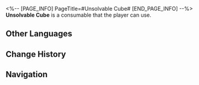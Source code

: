 <%-- [PAGE_INFO]
PageTitle=#Unsolvable Cube#
[END_PAGE_INFO] --%>
{{Consumable Infobox
|id          = 408625
|image       = Item Unsolvable Cube.png{{subst:void|<!--$UPLOAD:<<SpriteOutput/ItemFigures/408625.png>-<Item Unsolvable Cube.png>-<Consumable Icons>>-->}}
|type        = Defense Consumables
|rarity      = 3
|effect      = When used, after allies attack for the first time in the next battle, the attacked enemy target will heal for an amount equal to the HP it lost in this attack. For every 1% of HP the enemy target heals in this way, characters receive a Shield that can block DMG that is equal to 1% of the character's Max HP, up to 100% of their Max HP, lasting for 2 turns.
|description = In the Mystic Cube Dueling Tournament famous throughout the Cosmos, the Cubemaster fills the peoples' magic cubes with a seventh color, sending thousands of foes hurtling off the stage. This unsolvable and devious scheme was finally shattered in the Tenth Amber Era by Dr. Cube. He defeated the Cubemaster on the physical level and then painted the six sides with the same color.
|effectType  = 
|effectType2 = 
|effectType3 = 
|recipe      = 
|source1     = [[Kirk]]
|source2     = 
|source3     = 
}}
{{Description|''"Isn't physical dueling the focus of the Mystic Cube Dueling Tournament?"''}}
'''Unsolvable Cube''' is a consumable that the player can use.

==Other Languages==
{{Other Languages
|en   = Unsolvable Cube
|zhs  = 不可解魔方
|zht  = 無解魔方
|ja   = 解けない立方体パズル
|ko   = 풀 수 없는 큐브
|es   = Cubo irresoluble
|fr   = Cube insoluble
|ru   = Неразрешимый куб
|th   = Unsolvable Cube
|vi   = Khối Rubik Không Thể Giải
|de   = Unlösbarer Zauberwürfel
|id   = Unsolvable Cube
|pt   = Cubo Insolúvel
}}

==Change History==
{{Change History|2.2}}

==Navigation==
{{Consumable Navbox}}